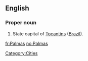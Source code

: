 ==English==

===Proper noun===
{{en-proper noun}}

#State capital of [[Tocantins]] ([[Brazil]]).

[[Category:Cities]]

[[fr:Palmas]]
[[no:Palmas]]